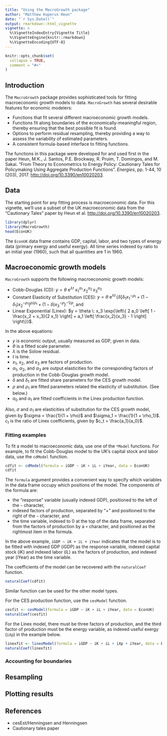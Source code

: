 ```yaml
---
title: "Using the MacroGrowth package"
author: "Matthew Kuperus Heun"
date: "`r Sys.Date()`"
output: rmarkdown::html_vignette
vignette: >
  %\VignetteIndexEntry{Vignette Title}
  %\VignetteEngine{knitr::rmarkdown}
  %\VignetteEncoding{UTF-8}
---
```


```r
knitr::opts_chunk$set(
  collapse = TRUE,
  comment = "#>"
)
```

## Introduction

The `MacroGrowth` package provides sophisticated tools for fitting macroeconomic 
growth models to data.
`MacroGrowth` has several desirable features for economic modelers:

* Functions that fit several different macroeconomic growth models.
* Functions fit along 
boundaries of the economically-meaningful region, 
thereby ensuring that the best possible fit is found.
* Options to perform residual resampling, 
thereby providing a way to assess the variability of estimated parameters.
* A consistent formula-based interface to fitting functions.

The functions in this package were developed for and used first in the paper
Heun, M.K., J. Santos, P.E. Brockway, R. Pruim, T. Domingos, and M. Sakai.
"From Theory to Econometrics to Energy Policy: 
Cautionary Tales for Policymaking Using Aggregate Production Functions".
*Energies*, pp. 1-44, 10 (203), 2017.
<http://doi.org/10.3390/en10020203>.

## Data

The starting point for any fitting process is macroeconomic data.
For this vignette, we'll use a subset of the UK macroeconomic data 
from the "Cautionary Tales" paper by Heun et al. <http://doi.org/10.3390/en10020203>.

```r
library(dplyr)
library(MacroGrowth)
head(EconUK)
```

The `EconUK` data frame contains 
GDP, capital, labor, and two types of energy data
(primary exergy and useful exergy). 
All time series indexed by ratio to an initial year (1960),
such that all quantities are 1 in 1960.

## Macroeconomic growth models

`MacroGrowth` supports the following macroeconomic growth models:

* Cobb-Douglas (CD): $y = \theta \: \mathrm{e}^{\lambda t} \: 
                          x_1^{\alpha_1} \, x_2^{\alpha_2} \, x_3^{\alpha_3}$
* Constant Elasticity of Substitution (CES):
          $y = \theta \: \mathrm{e}^{\lambda t} \, \left\{\delta \left[\delta_1 x_1^{-\rho_1}
                + (1-\delta_1)x_2^{-\rho_1} \right]^{\rho/\rho_1}
                + (1-\delta) x_3^{-\rho} \right\}^{-1/\rho}$, and 
* Linear Exponential (Linex): 
          $y = \theta \: x_3 \exp{\left\{ 2 a_0 \left[ 1 - \frac{x_2 + x_3}{2 x_1} \right] + 
                      a_1 \left[ \frac{x_2}{x_3} - 1 \right] \right\}}$.

In the above equations:

* $y$ is economic output, usually measured as GDP, given in data.
* $\theta$ is a fitted scale parameter.
* $\lambda$ is the Solow residual.
* $t$ is time.
* $x_1$, $x_2$, and $x_3$ are factors of production.
* $\alpha_1$, $\alpha_2$, and $\alpha_3$ are output elasticities 
for the corresponding factors of production
in the Cobb-Douglas growth model.
* $\delta$ and $\delta_1$ are fitted share parameters for the CES growth model.
* $\rho$ and $\rho_1$ are fitted parameters related the elasticity of substitution. (See below.)
* $a_0$ and $a_1$ are fitted coefficients in the Linex production function.


Also, 
$\sigma$ and $\sigma_1$ are elasticities of substitution for the CES growth model,
given by
$\sigma = \frac{1}{1 + \rho}$ and $\sigma_1 = \frac{1}{1 + \rho_1}$.
$c_t$ is the ratio of Linex coefficients,
given by 
$c_t = \frac{a_1}{a_0}$.



### Fitting examples

To fit a model to macroeconomic data, use one of the `*Model` functions.
For example, to fit the Cobb-Douglas model to the UK's capital stock and labor data,
use the `cdModel` function.

```r
cdfit <- cdModel(formula = iGDP ~ iK + iL + iYear, data = EconUK)
cdfit
```
The `formula` argument provides a convenient way to specify which variables in the data frame
occupy which positions of the model.
The components of the formula are: 

* the "response" variable (usually indexed GDP), positioned to the left of the `~` character,
* indexed factors of production, separated by "+" and positioned to the right of the `~` character,
and  
* the time variable, indexed to 0 at the top of the data frame,
separated from the factors of production by a `+` character, and 
positioned as the rightmost item in the formula. 

In the above example, `iGDP ~ iK + iL + iYear` indicates that
the model is to be fitted with 
indexed GDP (iGDP) as the response variable,
indexed capital stock (iK) and indexed labor (iL) as the factors of production, and
indexed year (iYear) as the time variable.

The coefficients of the model can be recovered with the `naturalCoef` function.

```r
naturalCoef(cdfit)
```

Similar function can be used for the other model types.

For the CES production function, use the `cesModel` function.

```r
cesfit <- cesModel(formula = iGDP ~ iK + iL + iYear, data = EconUK)
naturalCoef(cesfit)
```


For the Linex model, 
there must be three factors of production, and 
the third factor of production must be the energy variable,
as indexed useful exergy (`iXp`) in the example below.

```r
linexfit <- linexModel(formula = iGDP ~ iK + iL + iXp + iYear, data = EconUK)
naturalCoef(linexfit)
```

### Accounting for boundaries


## Resampling

## Plotting results

## References

* cesEst/Henningsen and Henningsen
* Cautionary tales paper




